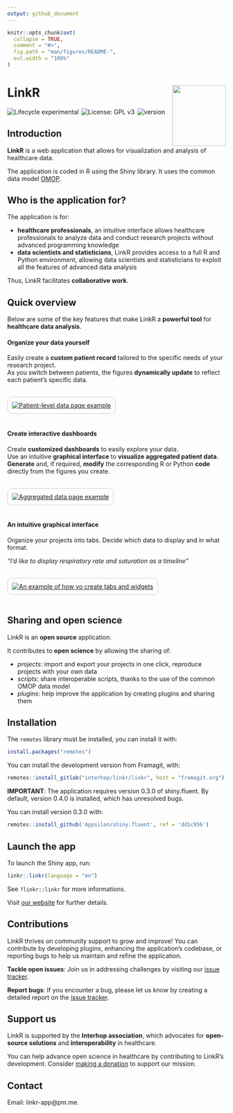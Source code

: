 ```yaml
---
output: github_document
---
```


<!-- README.md is generated from README.Rmd. Please edit that file -->

```r
knitr::opts_chunk$set(
  collapse = TRUE,
  comment = "#>",
  fig.path = "man/figures/README-",
  out.width = "100%"
)
```

# LinkR <a href="https://linkr.interhop.org/"><img src="inst/www/images/hex.png" align="right" width = "123" height="140" /></a>

<img src = "https://img.shields.io/badge/lifecycle-experimental-orange.svg" alt = "Lifecycle experimental" style = "margin-right:2px;"/>
<img src = "https://img.shields.io/badge/License-GPLv3-blue.svg" alt = "License: GPL v3" style = "margin-right:2px;"/>
<img src = "https://img.shields.io/badge/version-0.3.1-blue" alt = "version" style = "margin-right:2px;" />

## Introduction

**LinkR** is a web application that allows for visualization and analysis of healthcare data.

The application is coded in R using the Shiny library. It uses the common data model <a href = "https://ohdsi.github.io/CommonDataModel/" target = "_blank">OMOP</a>.

## Who is the application for?

The application is for:

- **healthcare professionals**, an intuitive interface allows healthcare professionals to analyze data and conduct research projects without advanced programming knowledge
- **data scientists and statisticians**, LinkR provides access to a full R and Python environment, allowing data scientists and statisticians to exploit all the features of advanced data analysis

Thus, LinkR facilitates **collaborative work**.

## Quick overview

Below are some of the key features that make LinkR a **powerful tool** for **healthcare data analysis**.

#### Organize your data yourself

Easily create a **custom patient record** tailored to the specific needs of your research project.<br />
As you switch between patients, the figures **dynamically update** to reflect each patient's specific data.

<br />
<a href="inst/www/images/patient_level_data.gif">
  <img src="inst/www/images/patient_level_data.gif" style="border: solid 1px #ccc; border-radius: 10px; padding: 10px;" alt="Patient-level data page example"/>
</a>
<br /><br />

#### Create interactive dashboards

Create **customized dashboards** to easily explore your data.<br />
Use an intuitive **graphical interface** to **visualize aggregated patient data**.<br />
**Generate** and, if required, **modify** the corresponding R or Python **code** directly from the figures you create.

<br />
<a href="inst/www/images/aggregated_data.gif">
  <img src="inst/www/images/aggregated_data.gif" style="border: solid 1px #ccc; border-radius: 10px; padding: 10px;" alt="Aggregated data page example"/>
</a>
<br /><br />

#### An intuitive graphical interface

Organize your projects into tabs. Decide which data to display and in what format.

*"I’d like to display respiratory rate and saturation as a timeline"*

<br />
<a href="inst/www/images/create_tab_and_widget.gif">
  <img src="inst/www/images/create_tab_and_widget.gif" style="border: solid 1px #ccc; border-radius: 10px; padding: 10px;" alt="An example of how yo create tabs and widgets"/>
</a>
<br /><br />

## Sharing and open science

LinkR is an **open source** application.

It contributes to **open science** by allowing the sharing of:

- *projects*: import and export your projects in one click, reproduce projects with your own data
- *scripts*: share interoperable scripts, thanks to the use of the common OMOP data model
- *plugins*: help improve the application by creating plugins and sharing them

## Installation

The `remotes` library must be installed, you can install it with:
```r
install.packages("remotes")
```

You can install the development version from Framagit, with:
```r
remotes::install_gitlab("interhop/linkr/linkr", host = "framagit.org")
```
**IMPORTANT**: The application requires version 0.3.0 of shiny.fluent. By default, version 0.4.0 is installed, which has unresolved bugs.

You can install version 0.3.0 with:

```r
remotes::install_github('Appsilon/shiny.fluent', ref = 'dd1c956')
```

## Launch the app

To launch the Shiny app, run:
```r
linkr::linkr(language = "en")
```

See `?linkr::linkr` for more informations.

Visit <a href="https://linkr.interhop.org/en/docs/installation/" target="_blank">our website</a> for further details.

## Contributions

LinkR thrives on community support to grow and improve! You can contribute by developing plugins, enhancing the application's codebase, or reporting bugs to help us maintain and refine the application.

**Tackle open issues**: Join us in addressing challenges by visiting our <a href="https://framagit.org/interhop/linkr/linkr/-/issues" target="_blank">issue tracker</a>.

**Report bugs**: If you encounter a bug, please let us know by creating a detailed report on the <a href="https://framagit.org/interhop/linkr/linkr/-/issues" target="_blank">issue tracker</a>.

## Support us

LinkR is supported by the **Interhop association**, which advocates for **open-source solutions** and **interoperability** in healthcare.

You can help advance open science in healthcare by contributing to LinkR's development. Consider <a href="https://interhop.org/en/dons/" target="_blank">making a donation</a> to support our mission.

## Contact

Email: linkr-app@pm.me.

